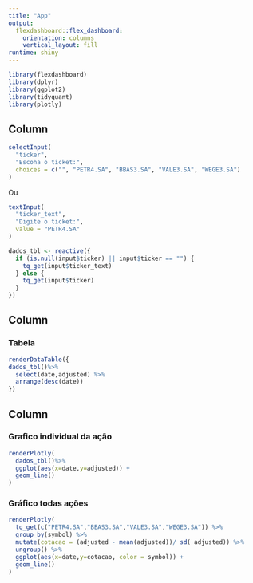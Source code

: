 ```yaml
---
title: "App"
output: 
  flexdashboard::flex_dashboard:
    orientation: columns
    vertical_layout: fill
runtime: shiny
---
```


```r
library(flexdashboard)
library(dplyr)
library(ggplot2)
library(tidyquant)
library(plotly)
```

Column {.sidebar}
-----------------------------------------------------------------------
```r
selectInput(
  "ticker",
  "Escoha o ticket:",
  choices = c("", "PETR4.SA", "BBAS3.SA", "VALE3.SA", "WEGE3.SA")
)
```
Ou

```r
textInput(
  "ticker_text",
  "Digite o ticket:",
  value = "PETR4.SA"
)
```


```r
dados_tbl <- reactive({
  if (is.null(input$ticker) || input$ticker == "") {
    tq_get(input$ticker_text)
  } else {
    tq_get(input$ticker)
  }
})
```

Column {data-width=400}
-----------------------------------------------------------------------

### Tabela
```r
renderDataTable({
dados_tbl()%>%
  select(date,adjusted) %>%
  arrange(desc(date))
})
```

Column {data-width=500}
-----------------------------------------------------------------------

### Grafico individual da ação

```r
renderPlotly(
  dados_tbl()%>%
  ggplot(aes(x=date,y=adjusted)) +
  geom_line()
)
```

### Gráfico todas ações

```r
renderPlotly(
  tq_get(c("PETR4.SA","BBAS3.SA","VALE3.SA","WEGE3.SA")) %>% 
  group_by(symbol) %>% 
  mutate(cotacao = (adjusted - mean(adjusted))/ sd( adjusted)) %>% 
  ungroup() %>%  
  ggplot(aes(x=date,y=cotacao, color = symbol)) +
  geom_line()
)
```